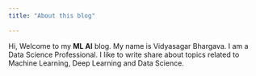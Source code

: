 ```yaml
---
title: "About this blog"
  
---
```


Hi, Welcome to my **ML AI** blog. My name is Vidyasagar Bhargava. I am a Data Science Professional. I like to write share about topics related to Machine Learning, Deep Learning and Data Science.  


